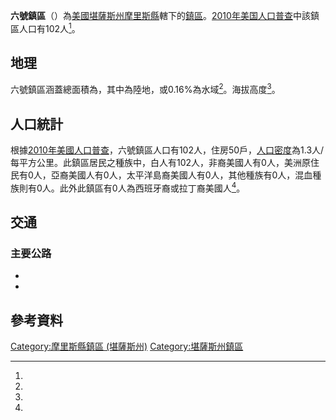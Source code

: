 {{noteTA
|G1=USState
}}
{{Infobox settlement
|official_name = 六號鎮區
|native_name = Township 6
|settlement_type = 鎮區
|pushpin_map=USA Kansas
|coordinates_display = inline,title
|coordinates_region = US-KS
|subdivision_type = [[世界政區索引|國家]]
|subdivision_name = [[美国|美国]]
|subdivision_type1 = [[美國行政區劃|州]]
|subdivision_name1 = [[堪薩斯州|堪薩斯州]]
|subdivision_type2 = [[堪薩斯州行政區劃|縣]]
|subdivision_name2 = [[摩里斯縣_(堪薩斯州)|摩里斯縣]]
|area_total_km2 = 78.26
|area_land_km2 = 78.16
|area_water_km2 = 0.12
|area_total_sq_mi =
|area_land_sq_mi =
|area_water_sq_mi =
|area_water_percent = 0.16
|population_as_of = [[2010年美国人口普查|2010]]
|population_footnotes = <ref name="Census 2010">{{cite web| url=http://factfinder2.census.gov| title=Race, Hispanic or Latino, Age, and Housing Occupancy: 2010 Census Redistricting Data, Township 6, Morris County, Kansas| publisher=U.S. Census Bureau, American FactFinder 2| accessdate=2017-03-28| archive-date=2013-09-11| archive-url=https://web.archive.org/web/20130911234518/http://factfinder2.census.gov/| dead-url=no}}</ref>
|population_total = 102
|population_density_km2 = auto
|elevation_footnotes = <ref name="gnis"/>
|elevation_m = 448
|elevation_ft = 
|latd = 38
|latm = 44
|lats = 03
|latNS = N
|longd = 96
|longm = 51
|longs = 50
|longEW = W
|postal_code_type =
|postal_code = 
|blank_name = [[聯邦資料處理標準|FIPS代碼]]
|blank_info = 20-71222
|blank1_name = [[地名信息系统|GNIS編號]] 
|blank1_info = 476877<ref name="gnis">{{cite web |url= {{Gnis3|476877}} |title= Township 6, Morris County, Kansas|work= [[Geographic_Names_Information_System|Geographic Names Information System]]|publisher= [[United_States_Geological_Survey|United States Geological Survey]] |accessdate= 2017-03-28 }}</ref>
|website = 
|footnotes = 
}}

'''六號鎮區'''（{{lang-en|'''Township 6'''}}）為[[美國|美國]][[堪薩斯州|堪薩斯州]][[摩里斯縣_(堪薩斯州)|摩里斯縣]]轄下的[[行政鎮區|鎮區]]。[[2010年美国人口普查|2010年美国人口普查]]中該鎮區人口有102人<ref name="Census 2010"/>。

==地理==
六號鎮區涵蓋總面積為{{convert|78.26|km2|sqmi}}，其中{{convert|78.16|km2|sqmi}}為陸地，{{convert|0.12|km2|sqmi}}或0.16%為水域<ref name="Census 2010"/>。海拔高度{{convert|448|m|ft}}<ref name="gnis"/>。

==人口統計==
根據[[2010年美國人口普查|2010年美國人口普查]]，六號鎮區人口有102人，住房50戶，[[人口密度|人口密度]]為1.3人/每平方公里。此鎮區居民之種族中，白人有102人，非裔美國人有0人，美洲原住民有0人，亞裔美國人有0人，太平洋島裔美國人有0人，其他種族有0人，混血種族則有0人。此外此鎮區有0人為西班牙裔或拉丁裔美國人<ref name="Census 2010"/>。

==交通==
===主要公路===
*{{Jct|country=USA|US|77}}
*{{Jct|state=KS|KS|4}}

==參考資料==
{{reflist}}

{{摩里斯縣 (堪薩斯州)}}

{{DEFAULTSORT: 06}}
[[Category:摩里斯縣鎮區_(堪薩斯州)|Category:摩里斯縣鎮區 (堪薩斯州)]]
[[Category:堪薩斯州鎮區|Category:堪薩斯州鎮區]]

{{MorrisCountyKS-geo-stub}}